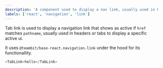 ```yaml
---
description: 'A component used to display a nav link, usually used in headers or tabs to display a specific active ui'
labels: ['react', 'navigation', 'link']
---
```



Tab link is used to display a navigation link that shows as active if `href` matches `pathname`, usually used in headers or tabs to display a specific active ui.

It uses `@teambit/base-react.navigation.link` under the hood for its functionallity.

```js live
<TabLink>hello</TabLink>
```
